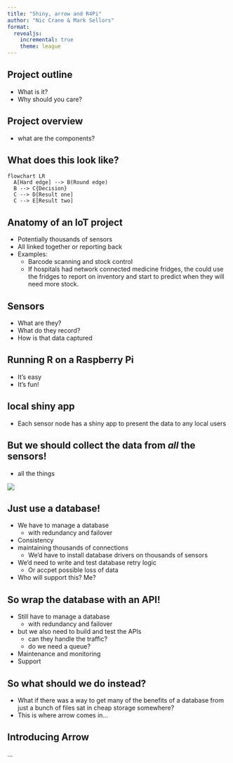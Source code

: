 ```yaml
---
title: "Shiny, arrow and R4Pi"
author: "Nic Crane & Mark Sellors"
format:
  revealjs:
    incremental: true   
    theme: league
---
```



## Project outline

* What is it?
* Why should you care?

## Project overview

* what are the components?

## What does this look like?

```mermaid
flowchart LR
  A[Hard edge] --> B(Round edge)
  B --> C{Decision}
  C --> D[Result one]
  C --> E[Result two]
```

## Anatomy of an IoT project

* Potentially thousands of sensors
* All linked together or reporting back
* Examples:
  - Barcode scanning and stock control
  - If hospitals had network connected medicine fridges, the could use the fridges to report on inventory and start to predict when they will need more stock.
  
## Sensors

* What are they?
* What do they record?
* How is that data captured

## Running R on a Raspberry Pi

* It's easy
* It's fun!

## local shiny app

* Each sensor node has a shiny app to present the data to any local users


## But we should collect the data from _all_ the sensors!

* all the things

![](images/all_the_things.png){align=center}

## Just use a database!

* We have to manage a database
  - with redundancy and failover
* Consistency
* maintaining thousands of connections
  - We'd have to install database drivers on thousands of sensors
* We'd need to write and test database retry logic
  - Or accpet possible loss of data
* Who will support this? Me?

## So wrap the database with an API!

* Still have to manage a database
  - with redundancy and failover
* but we also need to build and test the APIs
  - can they handle the traffic?
  - do we need a queue?
* Maintenance and monitoring
* Support


## So what should we do instead?

* What if there was a way to get many of the benefits of a database from just a bunch of files sat in cheap storage somewhere?
* This is where arrow comes in...

## Introducing Arrow

...
